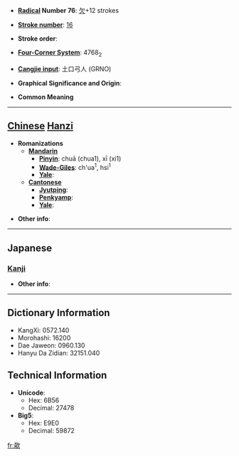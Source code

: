 * '''[[Wiktionary:Chinese radical index| Radical]] Number 76''': [[Wiktionary:Chinese radical index 欠|欠]]+12 strokes

* '''[[Wiktionary:Chinese total strokes index|Stroke number]]''': [[Wiktionary:Chinese total strokes index 16|16]]

* '''Stroke order''': 

* '''[[Wiktionary:Chinese four corner index|Four-Corner System]]''': 4768<sub>2</sub>

* '''[[Wiktionary:Chinese Cangjie index|Cangjie input]]''': 土口弓人 (GRNO)

* '''Graphical Significance and Origin''': 

* '''Common Meaning'''

----

== [[Chinese]] [[Hanzi]] ==

* '''Romanizations'''
** '''[[Mandarin]]'''
*** '''[[Pinyin]]''': chuā (chua1), xī (xi1)
*** '''[[Wade-Giles]]''': ch'ua<sup>1</sup>, hsi<sup>1</sup>
*** '''[[Yale]]''': 
** '''[[Cantonese]]'''
*** '''[[Jyutping]]''':
*** '''[[Penkyamp]]''': 
*** '''[[Yale]]''': 

* '''Other info''': 

----

==Japanese==
===[[Kanji]]===
{{kanji|on readings=[[き]] (ki), [[い]] (i)
|kun readings=
}}

* '''Other info''':  

----

== Dictionary Information ==

* KangXi: 0572.140
* Morohashi: 16200
* Dae Jaweon: 0960.130
* Hanyu Da Zidian: 32151.040

== Technical Information ==

* '''Unicode''':
** Hex: 6B56
** Decimal: 27478
* '''Big5''':
** Hex: E9E0
** Decimal: 59872

[[fr:歖]]